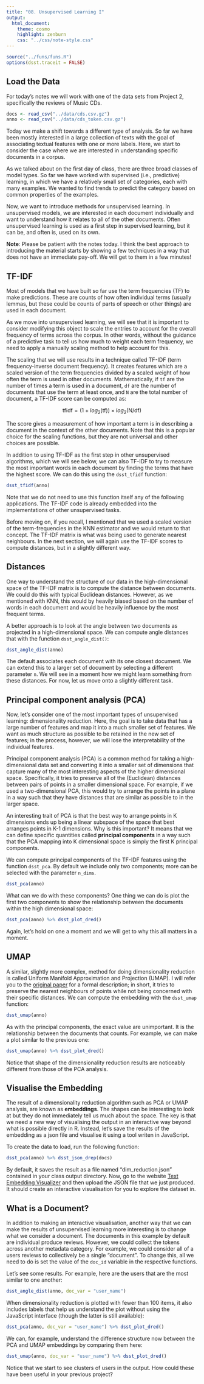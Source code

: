 ```yaml
---
title: "08. Unsupervised Learning I"
output:
  html_document:
    theme: cosmo
    highlight: zenburn
    css: "../css/note-style.css"
---
```


```r
source("../funs/funs.R")
options(dsst.traceit = FALSE)
```

## Load the Data

For today's notes we will work with one of the data sets from Project 2,
specifically the reviews of Music CDs.

```r
docs <- read_csv("../data/cds.csv.gz")
anno <- read_csv("../data/cds_token.csv.gz")
```

Today we make a shift towards a different type of analysis. So far we
have been mostly interested in a large collection of texts with the goal of
associating textual features with one or more labels. Here, we start to
consider the case where we are interested in understanding specific documents
in a corpus.

As we talked about on the first day of class, there are three broad classes of
model types. So far we have worked with supervised (i.e., predictive) learning,
in which we have a relatively small set of categories, each with many examples.
We wanted to find trends to predict the category based on common properties of
the examples.

Now, we want to introduce methods for unsupervised learning. In unsupervised
models, we are interested in each document individually and want to understand
how it relates to all of the other documents. Often unsupervised learning is
used as a first step in supervised learning, but it can be, and often is, used
on its own.

**Note**: Please be patient with the notes today. I think the best approach to
introducing the material starts by showing a few techniques in a way that does
not have an immediate pay-off. We will get to them in a few minutes!

## TF-IDF

Most of models that we have built so far use the term frequencies (TF) to make
predictions. These are counts of how often individual terms (usually lemmas,
but these could be counts of parts of speech or other things) are used in each
document.

As we move into unsupervised learning, we will see that it is important to
consider modifying this object to scale the entries to account for the overall
frequency of terms across the corpus. In other words, without the guidance of
a predictive task to tell us how much to weight each term frequency, we need to
apply a manually scaling method to help account for this.

The scaling that we will use results in a technique called TF-IDF (term
frequency-inverse document frequency). It creates features which are a scaled
version of the term frequencies divided by a scaled weight of how often the
term is used in other documents. Mathematically, if
`tf` are the number of times a term is used in a document, `df` are the
number of documents that use the term at least once, and `N` are the total
number of document, a TF-IDF score can be computed as:

$$ \text{tfidf} = (1 + log_2(\text{tf})) \times log_2(\text{N} / \text{df}) $$

The score gives a measurement of how important a term is in describing a
document in the context of the other documents. Note that this is a popular
choice for the scaling functions, but they are not universal and other choices
are possible.

In addition to using TF-IDF as the first step in other unsupervised algorithms,
which we will see below, we can also TF-IDF to try to measure the most important
words in each document by finding the terms that have the highest score. We
can do this using the `dsst_tfidf` function:

```r
dsst_tfidf(anno)
```

Note that we do not need to use this function itself any of the following
applications. The TF-IDF code is already embedded into the implementations of
other unsupervised tasks.

Before moving on, if you recall, I mentioned that we used a scaled version of
the term-frequencies in the KNN estimator and we would return to that concept.
The TF-IDF matrix is what was being used to generate nearest neighbours. In the
next section, we will again use the TF-IDF scores to compute distances, but in
a slightly different way.

## Distances

One way to understand the structure of our data in the high-dimensional space
of the TF-IDF matrix is to compute the distance between documents. We could do
this with typical Euclidean distances. However, as we mentioned with KNN, this
would by heavily biased based on the number of words in each document and would
be heavily influence by the most frequent terms.

A better approach is to look at the angle between two documents as projected in
a high-dimensional space. We can compute angle distances that with the function
`dsst_angle_dist()`:

```r
dsst_angle_dist(anno)
```

The default associates each document with its one closest document. We can
extend this to a larger set of document by selecting a different parameter
`n`. We will see in a moment how we might learn something from these distances.
For now, let us move onto a slightly different task.

## Principal component analysis (PCA)

Now, let's consider one of the most important types of unsupervised learning:
dimensionality reduction. Here, the goal is to take data that has a large
number of features and map it into a much smaller set of features. We want
as much structure as possible to be retained in the new set of features; in
the process, however, we will lose the interpretability of the individual
features.

Principal component analysis (PCA) is a common method for taking a
high-dimensional data set and converting it into a smaller set of dimensions
that capture many of the most interesting aspects of the higher dimensional
space. Specifically, it tries to preserve all of the (Euclidean) distances
between pairs of points in a smaller dimensional space. For example, if we
used a two-dimensional PCA, this would try to arrange the points in a plane in
a way such that they have distances that are similar as possible to in the
larger space.

An interesting trait of PCA is that the best way to arrange points in K
dimensions ends up being a linear subspace of the space that best arranges
points in K-1 dimensions. Why is this important? It means that we can define
specific quantities called **principal components** in a way such that the
PCA mapping into K dimensional space is simply the first K principal components.

We can compute principal components of the TF-IDF features using the function
`dsst_pca`. By default we include only two components; more can be selected
with the parameter `n_dims`.

```r
dsst_pca(anno)
```

What can we do with these components? One thing we can do is plot the
first two components to show the relationship between the documents within
the high dimensional space:

```r
dsst_pca(anno) %>% dsst_plot_dred()
```

Again, let's hold on one a moment and we will get to why this all matters in
a moment.

## UMAP

A similar, slightly more complex, method for doing dimensionality reduction
is called Uniform Manifold Approximation and Projection (UMAP). I will
refer you to the [original paper](https://arxiv.org/abs/1802.03426) for a
formal description; in short, it tries to preserve the nearest neighbours of
points while not being concerned with their specific distances. We can compute
the embedding with the `dsst_umap` function:

```r
dsst_umap(anno)
```

As with the principal components, the exact value are unimportant. It is the
relationship between the documents that counts. For example, we can make a plot
similar to the previous one:

```r
dsst_umap(anno) %>% dsst_plot_dred()
```

Notice that shape of the dimensionality reduction results are noticeably
different from those of the PCA analysis.

## Visualise the Embedding

The result of a dimensionality reduction algorithm such as PCA or UMAP analysis,
are known as **embeddings**. The shapes can be interesting to look at but they
do not immediately tell us much about the space. The key is that we need a new
way of visualising the output in an interactive way beyond what is possible
directly in R. Instead, let's save the results of the embedding as a json
file and visualise it using a tool writen in JavaScript.

To create the data to load, run the following function:

```r
dsst_pca(anno) %>% dsst_json_drep(docs)
```

By default, it saves the result as a file named "dim_reduction.json" contained
in your class output directory. Now, go to the website
[Text Embedding Visualizer](https://statsmaths.github.io/text-embed-explo/build/)
and then upload the JSON file that we just produced. It should create an
interactive visualisation for you to explore the dataset in.

## What is a Document?

In addition to making an interactive visualisation, another way that we can
make the results of unsupervised learning more interesting is to change what
we consider a document. The documents in this example by default are individual
produce reviews. However, we could collect the tokens across another metadata
category. For example, we could consider all of a users reviews to collectively
be a single "document". To change this, all we need to do is set the value of
the `doc_id` variable in the respective functions.

Let's see some results. For example, here are the users that are the most
similar to one another:

```r
dsst_angle_dist(anno, doc_var = "user_name")
```

When dimensionality reduction is plotted with fewer than 100 items, it also
includes labels that help us understand the plot without using the JavaScript
interface (though the latter is still available):

```r
dsst_pca(anno, doc_var = "user_name") %>% dsst_plot_dred()
```

We can, for example, understand the difference structure now between the PCA
and UMAP embeddings by comparing them here:

```r
dsst_umap(anno, doc_var = "user_name") %>% dsst_plot_dred()
```

Notice that we start to see clusters of users in the output. How could these
have been useful in your previous project?
